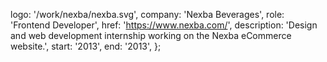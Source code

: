 
  logo: '/work/nexba/nexba.svg',
  company: 'Nexba Beverages',
  role: 'Frontend Developer',
  href: 'https://www.nexba.com/',
  description:
    'Design and web development internship working on the Nexba eCommerce website.',
  start: '2013',
  end: '2013',
};



